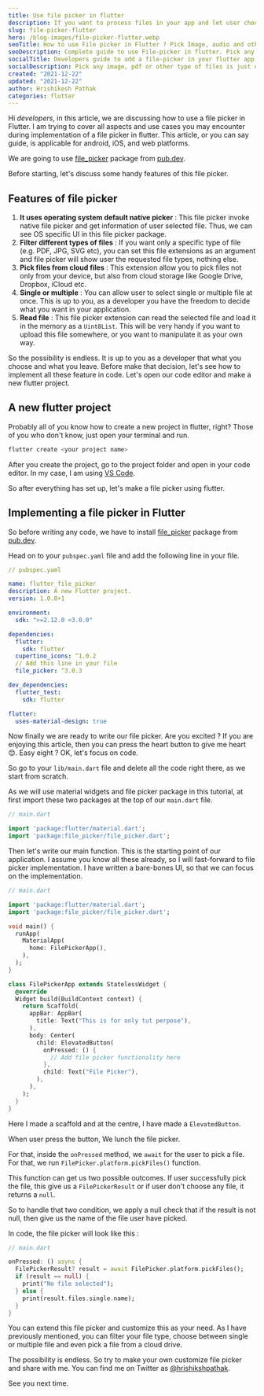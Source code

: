 ```yaml
---
title: Use file picker in flutter
description: If you want to process files in your app and let user choose their file of choice, file-picker is the right way to proceed.
slug: file-picker-flutter
hero: /blog-images/file-picker-flutter.webp
seoTitle: How to use File picker in Flutter ? Pick Image, audio and other types of file
seoDescription: Complete guide to use File-picker in flutter. Pick any image, pdf or other type of files is just one click away.
socialTitle: Developers guide to add a file-picker in your flutter app
socialDescription: Pick any image, pdf or other type of files is just one click away.
created: "2021-12-22"
updated: "2021-12-22"
author: Hrishikesh Pathak
categories: flutter
---
```


Hi _developers_, in this article, we are discussing how to use a file picker in Flutter. I am trying to cover all aspects and use cases you may encounter during implementation of a file picker in flutter. This article, or you can say guide, is applicable for android, iOS, and web platforms.

We are going to use [file_picker](https://pub.dev/packages/file_picker) package from [pub.dev](https://pub.dev/).

Before starting, let's discuss some handy features of this file picker.

## Features of file picker

1. **It uses operating system default native picker** : This file picker invoke native file picker and get information of user selected file. Thus, we can see OS specific UI in this file picker package.
2. **Filter different types of files** : If you want only a specific type of file (e.g. PDF, JPG, SVG etc), you can set this file extensions as an argument and file picker will show user the requested file types, nothing else.
3. **Pick files from cloud files** : This extension allow you to pick files not only from your device, but also from cloud storage like Google Drive, Dropbox, iCloud etc.
4. **Single or multiple** : You can allow user to select single or multiple file at once. This is up to you, as a developer you have the freedom to decide what you want in your application.
5. **Read file** : This file picker extension can read the selected file and load it in the memory as a `Uint8List`. This will be very handy if you want to upload this file somewhere, or you want to manipulate it as your own way.

So the possibility is endless. It is up to you as a developer that what you choose and what you leave. Before make that decision, let's see how to implement all these feature in code. Let's open our code editor and make a new flutter project.

## A new flutter project

Probably all of you know how to create a new project in flutter, right? Those of you who don't know, just open your terminal and run.

```bash
flutter create <your project name>
```

After you create the project, go to the project folder and open in your code editor. In my case, I am using [VS Code](https://code.visualstudio.com/download).

So after everything has set up, let's make a file picker using flutter.

## Implementing a file picker in Flutter

So before writing any code, we have to install [file_picker](https://pub.dev/packages/file_picker) package from [pub.dev](https://pub.dev).

Head on to your `pubspec.yaml` file and add the following line in your file.

```yaml
// pubspec.yaml

name: flutter_file_picker
description: A new Flutter project.
version: 1.0.0+1

environment:
  sdk: ">=2.12.0 <3.0.0"

dependencies:
  flutter:
    sdk: flutter
  cupertino_icons: ^1.0.2
  // Add this line in your file
  file_picker: ^3.0.3

dev_dependencies:
  flutter_test:
    sdk: flutter

flutter:
  uses-material-design: true
```

Now finally we are ready to write our file picker. Are you excited ? If you are enjoying this article, then you can press the heart button to give me heart 😊. Easy eight ? OK, let's focus on code.

So go to your `lib/main.dart` file and delete all the code right there, as we start from scratch.

As we will use material widgets and file picker package in this tutorial, at first import these two packages at the top of our `main.dart` file.

```dart
// main.dart

import 'package:flutter/material.dart';
import 'package:file_picker/file_picker.dart';
```

Then let's write our main function. This is the starting point of our application. I assume you know all these already, so I will fast-forward to file picker implementation. I have written a bare-bones UI, so that we can focus on the implementation.

```dart
// main.dart

import 'package:flutter/material.dart';
import 'package:file_picker/file_picker.dart';

void main() {
  runApp(
    MaterialApp(
      home: FilePickerApp(),
    ),
  );
}

class FilePickerApp extends StatelessWidget {
  @override
  Widget build(BuildContext context) {
    return Scaffold(
      appBar: AppBar(
        title: Text("This is for only tut perpose"),
      ),
      body: Center(
        child: ElevatedButton(
          onPressed: () {
            // Add file picker functionality here
          },
          child: Text("File Picker"),
        ),
      ),
    );
  }
}
```

Here I made a scaffold and at the centre, I have made a `ElevatedButton`.

When user press the button, We lunch the file picker.

For that, inside the `onPressed` method, we `await` for the user to pick a file. For that, we run `FilePicker.platform.pickFiles()` function.

This function can get us two possible outcomes. If user successfully pick the file, this give us a `FilePickerResult` or if user don't choose any file, it returns a `null`.

So to handle that two condition, we apply a null check that if the result is not null, then give us the name of the file
user have picked.

In code, the file picker will look like this :

```dart
// main.dart

onPressed: () async {
  FilePickerResult? result = await FilePicker.platform.pickFiles();
  if (result == null) {
    print("No file selected");
  } else {
    print(result.files.single.name);
  }
}
```

You can extend this file picker and customize this as your need. As I have previously mentioned, you can filter your file type, choose between single or multiple file and even pick a file from a cloud drive.

The possibility is endless. So try to make your own customize file picker and share with me. You can find me on Twitter as [@hrishikshpathak](https://twitter.com/hrishikshpathak).

See you next time.
